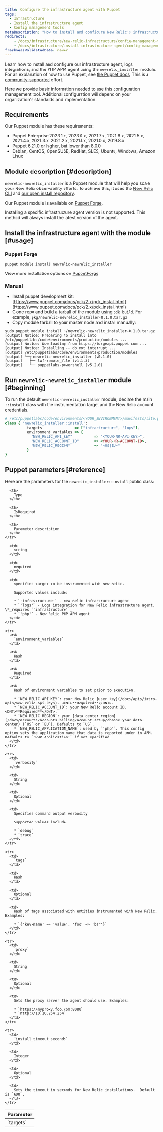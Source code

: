 ```yaml
---
title: Configure the infrastructure agent with Puppet
tags:
  - Infrastructure
  - Install the infrastructure agent
  - Config management tools
metaDescription: "How to install and configure New Relic's infrastructure agent using Puppet config management."
redirects:
    - /docs/infrastructure/new-relic-infrastructure/config-management-tools/configure-new-relic-infrastructure-puppet
    - /docs/infrastructure/install-infrastructure-agent/config-management-tools/configure-infrastructure-agent-puppet
freshnessValidatedDate: never
---
```


Learn how to install and configure our infrastructure agent, logs integrations, and the PHP APM agent using the `newrelic_installer` module. For an explanation of how to use Puppet, see [the Puppet docs](https://docs.puppet.com). This is a [community-supported](https://github.com/newrelic/puppet-install) effort.

Here we provide basic information needed to use this configuration management tool. Additional configuration will depend on your organization's standards and implementation.

## Requirements

Our Puppet module has these requirements:

* Puppet Enterprise 2023.1.x, 2023.0.x, 2021.7.x, 2021.6.x, 2021.5.x, 2021.4.x, 2021.3.x, 2021.2.x, 2021.1.x, 2021.0.x, 2019.8.x
* Puppet 6.21.0 or higher, but lower than 8.0.0
* Debian, CentOS, OpenSUSE, RedHat, SLES, Ubuntu, Windows, Amazon Linux

## Module description [#description]

`newrelic-newrelic_installer` is a Puppet module that will help you scale your New Relic observability efforts. To achieve this, it uses the [New Relic CLI](https://github.com/newrelic/newrelic-cli) and [our open install repository](https://github.com/newrelic/open-install-library).

Our Puppet module is available on [Puppet Forge](https://forge.puppet.com/modules/newrelic/newrelic_installer/readme).

<Callout variant="important">
  Installing a specific infrastructure agent version is not supported. This method will always install the latest version of the agent.
</Callout>

## Install the infrastructure agent with the module [#usage]

### Puppet Forge

```shell
puppet module install newrelic-newrelic_installer
```

View more installation options on [PuppetForge](https://forge.puppet.com/modules/newrelic/newrelic_installer/readme)

### Manual

* Install puppet development kit: [https://www.puppet.com/docs/pdk/2.x/pdk_install.html](https://www.puppet.com/docs/pdk/2.x/pdk_install.html)
* Clone repo and build a tarball of the module using `pdk build`. For example, `pkg/newrelic-newrelic_installer-0.1.0.tar.gz`
* Copy module tarball to your master node and install manually:

```shell
sudo puppet module install ~/newrelic-newrelic_installer-0.1.0.tar.gz
[output] Notice: Preparing to install into /etc/puppetlabs/code/environments/production/modules ...
[output] Notice: Downloading from https://forgeapi.puppet.com ...
[output] Notice: Installing -- do not interrupt ...
[output] /etc/puppetlabs/code/environments/production/modules
[output] └─┬ newrelic-newrelic_installer (v0.1.0)
[output]   ├── lwf-remote_file (v1.1.3)
[output]   └── puppetlabs-powershell (v5.2.0)
```

## Run `newrelic-newrelic_installer` module [#beginning]

To run the default `newrelic-newrelic_installer` module, declare the main `::install` class with the instrumentation target and the New Relic account credentials.

```ruby
# /etc/puppetlabs/code/environments/<YOUR_ENVIRONMENT>/manifests/site.pp
class { 'newrelic_installer::install':
          targets               => ["infrastructure", "logs"],
          environment_variables => {
            "NEW_RELIC_API_KEY"          => "<YOUR-NR-API-KEY>",
            "NEW_RELIC_ACCOUNT_ID"       => <YOUR-NR-ACCOUNT-ID>,
            "NEW_RELIC_REGION"           => "<US|EU>"
          }
}
```

## Puppet parameters [#reference]

Here are the parameters for the `newrelic_installer::install` public class:

<table>
  <thead>
    <tr>
      <th style={{ width: "200px" }}>
        Parameter
      </th>

      <th>
        Type
      </th>

      <th>
        IsRequired
      </th>

      <th>
        Parameter description
      </th>
    </tr>
  </thead>

  <tbody>
    <tr>
      <td>
        `targets`
      </td>

      <td>
        String
      </td>

      <td>
        Required
      </td>

      <td>
        Specifies target to be instrumented with New Relic.

        Supported values include:

        * `'infrastructure'` - New Relic infrastructure agent
        * `'logs'` - Logs integration for New Relic infrastructure agent. \*_requires `'infrastructure'`_
        * `'php'` - New Relic PHP APM agent
      </td>
    </tr>

    <tr>
      <td>
        `environment_variables`
      </td>

      <td>
        Hash
      </td>

      <td>
        Required
      </td>

      <td>
        Hash of environment variables to set prior to execution.

        * `NEW_RELIC_API_KEY`: your New Relic [user key](/docs/apis/intro-apis/new-relic-api-keys). <DNT>**Required**</DNT>.
        * `NEW_RELIC_ACCOUNT_ID`: your New Relic account ID. <DNT>**Required**</DNT>.
        * `NEW_RELIC_REGION`: your [data center region](/docs/accounts/accounts-billing/account-setup/choose-your-data-center) (`US` or `EU`). Defaults to `US`.
        * `NEW_RELIC_APPLICATION_NAME`: used by `'php'`. This config option sets the application name that data is reported under in APM. Defaults to `'PHP Application'` if not specified.
      </td>
    </tr>

    <tr>
      <td>
        `verbosity`
      </td>

      <td>
        String
      </td>

      <td>
        Optional
      </td>

      <td>
        Specifies command output verbosity

        Supported values include

        * `debug`
        * `trace`
      </td>
    </tr>

    <tr>
      <td>
        `tags`
      </td>

      <td>
        Hash
      </td>

      <td>
        Optional
      </td>

      <td>
        Hash of tags associated with entities instrumented with New Relic. Examples:

        * `{'key-name' => 'value', 'foo' => 'bar'}`
      </td>
    </tr>

    <tr>
      <td>
        `proxy`
      </td>

      <td>
        String
      </td>

      <td>
        Optional
      </td>

      <td>
        Sets the proxy server the agent should use. Examples:

        * `https://myproxy.foo.com:8080`
        * `http://10.10.254.254`
      </td>
    </tr>

    <tr>
      <td>
        `install_timeout_seconds`
      </td>

      <td>
        Integer
      </td>

      <td>
        Optional
      </td>

      <td>
        Sets the timeout in seconds for New Relic installations.  Default is `600`.
      </td>
    </tr>
  </tbody>
</table>
